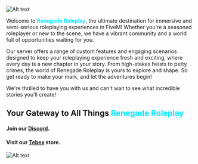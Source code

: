 ![Alt text](https://r2.fivemanage.com/images/r180d_STKQe5CBVhcp.png "Renegade Roleplay")

Welcome to <font color="#00E5FF">**Renegade Roleplay**</font>, the ultimate destination for immersive and semi-serious roleplaying experiences in FiveM! Whether you're a seasoned roleplayer or new to the scene, we have a vibrant community and a world full of opportunities waiting for you. 

Our server offers a range of custom features and engaging scenarios designed to keep your roleplaying experience fresh and exciting, where every day is a new chapter in your story. From high-stakes heists to petty crimes, the world of Renegade Roleplay is yours to explore and shape. So get ready to make your mark, and let the adventures begin!

We're thrilled to have you with us and can't wait to see what incredible stories you'll create!

## Your Gateway to All Things <font color="#00E5FF"> Renegade Roleplay </font>

#### Join our [Discord](https://discord.gg/renegaderoleplay).

#### Visit our [Tebex](https://store.renegaderp.net) store.

![Alt text](https://r2.fivemanage.com/images/r180d_Y8TRTlgzwTts.jpg "Renegade Roleplay")


